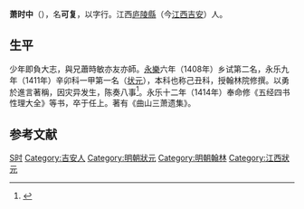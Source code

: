 '''萧时中'''（{{bd|？||？||catIdx=S萧}}），名'''可复'''，以字行。江西[[庐陵縣|庐陵縣]]（今[[江西|江西]][[吉安市|吉安]]）人。

== 生平 ==
少年即負大志，與兄蕭時敏亦友亦師。[[永乐_(明朝)|永樂]]六年（1408年）乡试第二名，永乐九年（1411年）辛卯科一甲第一名（[[状元|状元]]），本科也称己丑科，授翰林院修撰。以勇於進言著稱，因灾异发生，陈奏八事<ref>{{cite book | language = zh-hans | author = 潘荣胜 | coauthors =  | title = 《明清进士录》 | url =  | date = 2006年 | location =  | publisher = [[中华书局|中华书局]] | id =  | isbn = 9787101043501 | pages = 33页 }}</ref>。永乐十二年（1414年）奉命修《五经四书性理大全》等书，卒于任上。著有《曲山三萧遗集》。

==参考文献==
{{reflist}}

{{江西狀元}}
{{永樂九年辛卯科殿試金榜}}

{{Authority control}}

{{DEFAULTSORT:Xiao蕭}}
[[Category:萧姓|S时]]
[[Category:吉安人|Category:吉安人]]
[[Category:明朝狀元|Category:明朝狀元]]
[[Category:明朝翰林|Category:明朝翰林]]
[[Category:江西狀元|Category:江西狀元]]


{{明朝人物小作品}}